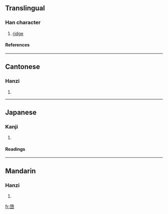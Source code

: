 ==Translingual==
===Han character===
{{Han char|rn=46|rad=山|as=12|sn=15|four=7477<sub>1</sub>|canj=弓月山 (NBU)}}
# [[ridge]]
====References====
{{Han ref|kx=0320.060|dkj=08486|dj=0620.100|hdz=10795.160|uh=5D9E|ud=23966|bh=E56D|bd=58733}}
----
==Cantonese==
===Hanzi===
{{yue-hanzi|jyut=|y=do6}}
# {{defn|Cantonese}}
----
==Japanese==
===Kanji===
{{ja-kanji|grade=|rs=山12}}
# {{defn|Japanese}} 
====Readings====
{{ja-readings|on=[[た]] (ta), [[だ]] (da)|kun=}}
----
==Mandarin==
===Hanzi===
{{cmn-hanzi|pin=[[duò]] ([[duo4]])|wg=to<sup>4</sup>}}
# {{defn|Mandarin}}

[[fr:嶞]]